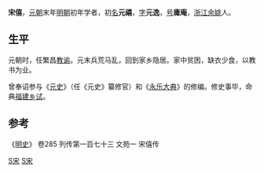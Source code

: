 {{Multiple issues|
{{Onesource|time=2020-05-20T13:05:20+00:00}}
{{Refimprove|time=2020-05-20T13:05:20+00:00}}
}}
'''宋僖'''，[[元朝|元朝]]末年[[明朝|明朝]]初年学者，初[[名|名]]'''元禧'''，[[表字|字]]'''元逸'''，[[号|号]]'''庸庵'''，[[浙江|浙江]][[余姚|余姚]]人。
==生平==
元朝时，任繁昌[[教谕|教谕]]。元末兵荒马乱，回到家乡隐居。家中贫困，缺衣少食，以教书为业。

曾奉诏参与《[[元史|元史]]》（任《元史》纂修官）和《[[永乐大典|永乐大典]]》的修编。修史事毕，命典[[福建|福建]][[乡试|乡试]]。

==参考==
《[[明史|明史]]》 卷285 列传第一百七十三 文苑一 宋僖传

[[Category:明朝历史学家|S宋]]
[[Category:余姚人|S宋]]